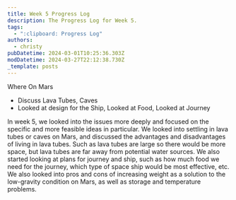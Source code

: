 ```yaml
---
title: Week 5 Progress Log
description: The Progress Log for Week 5.
tags:
  - ":clipboard: Progress Log"
authors:
  - christy
pubDatetime: 2024-03-01T10:25:36.303Z
modDatetime: 2024-03-27T22:12:38.730Z
_template: posts
---
```


Where On Mars

- Discuss Lava Tubes, Caves
- Looked at design for the Ship, Looked at Food, Looked at Journey

In week 5, we looked into the issues more deeply and focused on the specific and more feasible ideas in particular. We looked into settling in lava tubes or caves on Mars, and discussed the advantages and disadvantages of living in lava tubes. Such as lava tubes are large so there would be more space, but lava tubes are far away from potential water sources. We also started looking at plans for journey and ship, such as how much food we need for the journey, which type of space ship would be most effective, etc. We also looked into pros and cons of increasing weight as a solution to the low-gravity condition on Mars, as well as storage and temperature problems.
